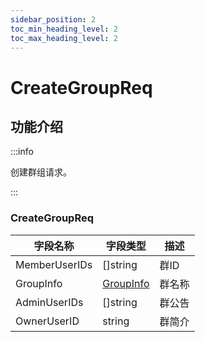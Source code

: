 ```yaml
---
sidebar_position: 2
toc_min_heading_level: 2
toc_max_heading_level: 2
---
```


# CreateGroupReq

## 功能介绍

:::info

创建群组请求。

:::


### CreateGroupReq

| 字段名称               | 字段类型                                                  | 描述                                      |
| ---------------------- | --------------------------------------------------------- | ----------------------------------------- |
| MemberUserIDs          | []string   | 群ID                                 |
| GroupInfo| [GroupInfo](/class/group/groupInfo.mdx)                | 群名称                                    |
|AdminUserIDs | []string              | 群公告                                    |
| OwnerUserID| string                 | 群简介                                    |


